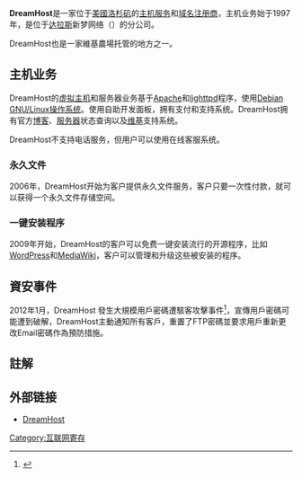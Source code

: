 {{noteTA
|G1=IT}}
'''DreamHost'''是一家位于[[美國|美國]][[洛杉矶|洛杉矶]]的[[網頁寄存服務|主机服务]]和[[域名注册商|域名注册商]]，主机业务始于1997年，是位于[[达拉斯|达拉斯]]新梦网络（{{lang|en|New Dream Network, LLC}}）的分公司。

DreamHost也是一家維基農場托管的地方之一。

== 主机业务 ==
DreamHost的[[虚拟主机|虚拟主机]]和服务器业务基于[[Apache|Apache]]和[[lighttpd|lighttpd]]程序，使用[[Debian_GNU/Linux|Debian GNU/Linux]][[操作系统|操作系统]]。使用自助开发面板，拥有支付和支持系统。DreamHost拥有官方[[博客|博客]]、[[服务器|服务器]]状态查询以及[[维基|维基]]支持系统。

DreamHost不支持电话服务，但用户可以使用在线客服系统。

=== 永久文件 ===
2006年，DreamHost开始为客户提供永久文件服务，客户只要一次性付款，就可以获得一个永久文件存储空间。

=== 一键安装程序 ===
2009年开始，DreamHost的客户可以免费一键安装流行的开源程序，比如[[WordPress|WordPress]]和[[MediaWiki|MediaWiki]]，客户可以管理和升级这些被安装的程序。

== 資安事件 ==
2012年1月，DreamHost 發生大規模用戶密碼遭駭客攻擊事件<ref>{{Cite news|url=https://www.cnet.com/news/web-hosting-service-dreamhost-warns-users-of-password-hack/|title=Web-hosting service DreamHost warns users of password hack|accessdate=2017-12-13|date=2012-01-21|archive-date=2017-11-07|archive-url=https://web.archive.org/web/20171107014611/https://www.cnet.com/news/web-hosting-service-dreamhost-warns-users-of-password-hack/|dead-url=no}}</ref>，宣傳用戶密碼可能遭到破解，DreamHost主動通知所有客戶，重置了FTP密碼並要求用戶重新更改Email密碼作為預防措施。

== 註解 ==
{{Reflist|2}}

== 外部链接 ==
* [https://www.dreamhost.com/r.cgi?1473740 DreamHost]

[[Category:互联网寄存|Category:互联网寄存]]